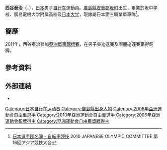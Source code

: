 {{Infobox 單車選手
| ridername     = {{lang|ja|西谷 泰治}}<br/>{{lang|ja|にしたに たいじ}}
| image          = 
| image_size     = 
| caption        = 
| fullname       = 
| nickname       = 
| date_of_birth  = {{birth_date_and_age|1981|2|1}}<ref name="廣州亞運">{{cite web|title=场地自行车 - 西谷泰治 - 简历|url=http://www.gz2010.cn/info/CHN_CHN/ZB/ZBB101A_CT@@@@@@@@@@@@@@@CHN_number=231265.html|publisher=2010年广州亚运会官方网站}}{{zh-cn}}</ref>
| place_of_birth = {{JPN}}[[廣島縣|廣島縣]][[安藝郡_(廣島縣)|安藝郡]][[坂町|坂町]]
| height         = {{height|m=1.66}}<ref name="廣州亞運"/>
| weight         = {{weight|kg=62}}<ref name="廣州亞運"/>
| country        = {{JPN}}
| currentteam    = 
| discipline     = 
| role           = 車手
| ridertype      = 场地自行车、公路自行车
| amateuryears   = 
| amateurteams   = 
| proyears       = 2006-2014
| proteams       = [[愛三工業車隊|愛三工業車隊]]
| majorwins      = 
| medaltemplates = 
{{MedalCountry|{{JPN}}}}
{{MedalSport | 男子[[單車|單車]]}}
{{MedalCompetition | [[亞洲單車錦標賽|亞洲單車錦標賽]]}}
{{MedalBronze | [[2011年亞洲單車錦標賽|2011年 呵叻]] | 麥迪遜賽}}
{{MedalBronze | [[2011年亞洲單車錦標賽|2011年 呵叻]] | 團體追逐賽}}
{{MedalBronze | [[2012年亞洲單車錦標賽|2012年 吉隆坡]] | 公路個人賽}}
| updated        = 
}}
'''西谷泰治'''（{{lang|en|'''Nishitani Taiji'''}}，{{bd|1981年|2月1日}}），[[日本|日本]]男子[[自行车|自行车]]運動員。[[廣島縣|廣島縣]][[安藝郡_(廣島縣)|安藝郡]][[坂町|坂町]]出生，畢業於坂中学校、廣島電機大学附属高校及[[日本大学|日本大学]]，現隸屬日本愛三職業單車隊<ref>[http://www.joc.or.jp/int_games/asia/2010/pdf/member/15_cycling.pdf 日本選手団名簿 - 自転車競技] {{Wayback|url=http://www.joc.or.jp/int_games/asia/2010/pdf/member/15_cycling.pdf |date=20120424231126 }}2010 JAPANESE OLYMPIC COMMITTEE  第16回アジア競技大会{{ja}}</ref>。

==簡歷==
2011年，西谷泰治參加[[2011年亞洲單車錦標賽|亞洲單車錦標賽]]，在男子麥迪遜賽及團體追逐賽贏得銅牌。

==參考資料==
{{reflist}}

==外部連結==
*{{ProCyclingStats}}

{{DEFAULTSORT:NISHITANI Taiji}}
[[Category:日本自行车运动员|Category:日本自行车运动员]]
[[Category:廣島縣出身人物|Category:廣島縣出身人物]]
[[Category:2006年亞洲運動會自由車選手|Category:2006年亞洲運動會自由車選手]]
[[Category:2010年亞洲運動會自由車選手|Category:2010年亞洲運動會自由車選手]]
[[Category:2006年亞洲運動會銀牌得主|Category:2006年亞洲運動會銀牌得主]]
[[Category:亞洲運動會自由車獎牌得主|Category:亞洲運動會自由車獎牌得主]]